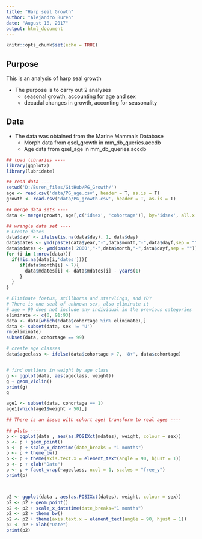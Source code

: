 ```yaml
---
title: "Harp seal Growth"
author: "Alejandro Buren"
date: "August 18, 2017"
output: html_document
---
```


```r
knitr::opts_chunk$set(echo = TRUE)
```
## Purpose
This is an analysis of harp seal growth 

* The purpose is to carry out 2 analyses 
    + seasonal growth, accounting for age and sex
    + decadal changes in growth, acconting for seasonality    
    
## Data
* The data was obtained from the Marine Mammals Database  
    + Morph data from qsel_growth in mm_db_queries.accdb
    + Age data from qsel_age in mm_db_queries.accdb 

```r
## load libraries ----
library(ggplot2)
library(lubridate)

## read data ----
setwd('D:/Buren_files/GitHub/PG_Growth/')
age <- read.csv('data/PG_age.csv', header = T, as.is = T)
growth <- read.csv('data/PG_growth.csv', header = T, as.is = T)

## merge data sets ----
data <- merge(growth, age[,c('idsex', 'cohortage')], by='idsex', all.x = T)

## wrangle data set ----
# Create dates
data$dayf <- ifelse(is.na(data$day), 1, data$day)
data$dates <- ymd(paste(data$year,"-",data$month,"-",data$dayf,sep = ""))
data$mdates <- ymd(paste('2800',"-",data$month,"-",data$dayf,sep = ""))
for (i in 1:nrow(data)){
  if(!is.na(data[i,'dates'])){
     if(data$month[i] > 7){
       data$mdates[i] <- data$mdates[i] - years(1)
     }
  }
}

# Eliminate foetus, stillborns and starvlings, and YOY
# There is one seal of unknown sex, also eliminate it
# age = 99 does not include any individual in the previous categories
eliminate <- c(0, 91:93)
data <- data[which(!data$cohortage %in% eliminate),]
data <- subset(data, sex != 'U')
rm(eliminate)
subset(data, cohortage == 99)

# create age classes
data$ageclass <- ifelse(data$cohortage > 7, '8+', data$cohortage)


# find outliers in weight by age class
g <- ggplot(data, aes(ageclass, weight))
g + geom_violin() 
print(g)
g

age1 <- subset(data, cohortage == 1)
age1[which(age1$weight > 50),]   

## There is an issue with cohort age! transform to real ages ----

## plots ----
p <- ggplot(data , aes(as.POSIXct(mdates), weight, colour = sex)) 
p <- p + geom_point()
p <- p + scale_x_datetime(date_breaks = "1 months") 
p <- p + theme_bw()
p <- p + theme(axis.text.x = element_text(angle = 90, hjust = 1))
p <- p + xlab("Date")
p <- p + facet_wrap(~ageclass, ncol = 1, scales = "free_y")
print(p)



p2 <- ggplot(data , aes(as.POSIXct(dates), weight, colour = sex)) 
p2 <- p2 + geom_point()
p2 <- p2 + scale_x_datetime(date_breaks="1 months") 
p2 <- p2 + theme_bw()
p2 <- p2 + theme(axis.text.x = element_text(angle = 90, hjust = 1))
p2 <- p2 + xlab("Date")
print(p2)

```
